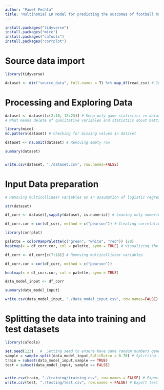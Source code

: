 ```yaml
---
author: "Paweł Pechta"
title: "Multinomial LR Model for predicting the outcomes of football matches"
---
```


```r
install.packages("tidyverse")
install.packages("mice")
install.packages("caTools")
install.packages("corrplot")
```


# Source data import


```r
library(tidyverse)

dataset <- dir("source_data", full.names = T) %>% map_df(read_csv) # Import of source data files about 2011/2012 - 2020/2021 seasons
```


# Processing and Exploring Data


```r
dataset <- dataset[c(2:10, 12:23)] # Keep only game statistics in dataset
# What means delete of qualitative variables and statistics about betting from source datasets 
```

```r
library(mice)
md.pattern(dataset) # Checking for missing values in dataset

dataset <- na.omit(dataset) # Removing empty row
```

```r
summary(dataset)


write.csv(dataset, "./dataset.csv", row.names=FALSE)
```


# Input Data preparation


```r
# Removing multicollinear variables as an assumption of logistic regression

str(dataset)

df_corr <- dataset[,sapply(dataset, is.numeric)] # Leaving only numeric type variables 

df_corr.cor = cor(df_corr, method = c("pearson")) # Creating correlation matrix

library(corrplot)

palette = colorRampPalette(c("green", "white", "red")) (20)
heatmap(x = df_corr.cor, col = palette, symm = TRUE) # Visualizing the correlation matrix
```

```r
df_corr <- df_corr[c(7:16)] # Removing multicollinear variables 

df_corr.cor = cor(df_corr, method = c("pearson"))

heatmap(x = df_corr.cor, col = palette, symm = TRUE)

data_model_input <- df_corr
```

```r
summary(data_model_input)

write.csv(data_model_input, "./data_model_input.csv", row.names=FALSE) # Export dataframe to csv file
```


# Splitting the data into training and test datasets


```r
library(caTools)

set.seed(123)   #  Setting seed to ensure have same random numbers generated
sample = sample.split(data_model_input,SplitRatio = 0.70) # Splitting the data 70:30 ratio into training and test set
train = subset(data_model_input,sample == TRUE) 
test = subset(data_model_input, sample == FALSE)


write.csv(train, "./training/training.csv", row.names = FALSE) # Export training dataframe to csv file
write.csv(test, "./testing/test.csv", row.names = FALSE) # Export test dataframe to csv file
```